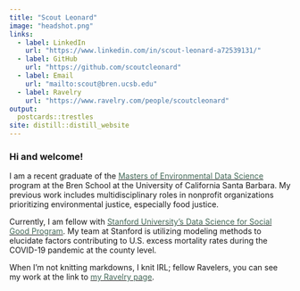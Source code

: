 ```yaml
---
title: "Scout Leonard"
image: "headshot.png"
links:
  - label: LinkedIn
    url: "https://www.linkedin.com/in/scout-leonard-a72539131/"
  - label: GitHub
    url: "https://github.com/scoutcleonard"
  - label: Email
    url: "mailto:scout@bren.ucsb.edu"
  - label: Ravelry
    url: "https://www.ravelry.com/people/scoutcleonard" 
output:
  postcards::trestles
site: distill::distill_website
---
```


### Hi and welcome! 
 
I am a recent graduate of the [<span style="color: #436857;">Masters of Environmental Data Science</span>](https://bren.ucsb.edu/masters-programs/master-environmental-data-science) program at the Bren School at the University of California Santa Barbara. My previous work includes multidisciplinary roles in nonprofit organizations prioritizing environmental justice, especially food justice.

Currently, I am fellow with [<span style="color: #436857;">Stanford University's Data Science for Social Good Program</span>](https://datascience.stanford.edu/programs/data-science-social-good-summer-program). My team at Stanford is utilizing modeling methods to elucidate factors contributing to U.S. excess mortality rates during the COVID-19 pandemic at the county level. 

When I'm not knitting markdowns, I knit IRL; fellow Ravelers, you can see my work at the link to [<span style="color: #436857;">my Ravelry page</span>](https://www.ravelry.com/people/scoutcleonard).
